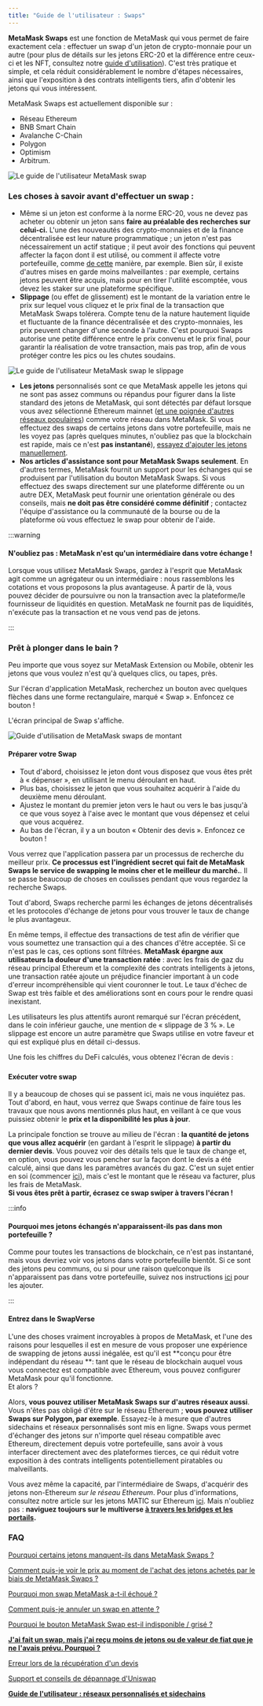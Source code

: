```yaml
---
title: "Guide de l'utilisateur : Swaps"
---
```


**MetaMask Swaps** est une fonction de MetaMask qui vous permet de faire exactement cela : effectuer un swap d'un jeton de crypto-monnaie pour un autre (pour plus de détails sur les jetons ERC-20 et la différence entre ceux-ci et les NFT, consultez notre [guide d'utilisation](/managing-my-tokens/user-guide-tokens)). C'est très pratique et simple, et cela réduit considérablement le nombre d'étapes nécessaires, ainsi que l'exposition à des contrats intelligents tiers, afin d'obtenir les jetons qui vous intéressent.

MetaMask Swaps est actuellement disponible sur :

- Réseau Ethereum
- BNB Smart Chain
- Avalanche C-Chain
- Polygon
- Optimism
- Arbitrum.

<div class="center-container">
  <div class="img-medium">
    <img
      src={
        require("../../../../../img/i18n/legacy/MetaMask_user_guide_swaps.png")
          .default
      }
      alt="Le guide de l'utilisateur MetaMask swap"
    />
  </div>
</div>

### **Les choses à savoir avant d'effectuer un swap :**

- Même si un jeton est conforme à la norme ERC-20, vous ne devez pas acheter ou obtenir un jeton sans **faire au préalable des recherches sur celui-ci.** L'une des nouveautés des crypto-monnaies et de la finance décentralisée est leur nature programmatique ; un jeton n'est pas nécessairement un actif statique ; il peut avoir des fonctions qui peuvent affecter la façon dont il est utilisé, ou comment il affecte votre portefeuille, comme [de cette](https://www.reddit.com/r/CryptoCurrency/comments/owkokz/scam_alert_vera_tokens/) manière, par exemple. Bien sûr, il existe d'autres mises en garde moins malveillantes : par exemple, certains jetons peuvent être acquis, mais pour en tirer l'utilité escomptée, vous devez les staker sur une plateforme spécifique.
- **Slippage** (ou effet de glissement) est le montant de la variation entre le prix sur lequel vous cliquez et le prix final de la transaction que MetaMask Swaps tolérera. Compte tenu de la nature hautement liquide et fluctuante de la finance décentralisée et des crypto-monnaies, les prix peuvent changer d'une seconde à l'autre. C'est pourquoi Swaps autorise une petite différence entre le prix convenu et le prix final, pour garantir la réalisation de votre transaction, mais pas trop, afin de vous protéger contre les pics ou les chutes soudains.

<div class="center-container">
  <div class="img-medium">
    <img
      src={
        require("../../../../../img/token-swaps/i-did-a-swap-but-received-fewer-tokens-or-less-fiat-value-than-i-expected-why-/MetaMask_user_guide_swaps_slippage.png")
          .default
      }
      alt="Le guide de l'utilisateur MetaMask swap le slippage"
    />
  </div>
</div>

- **Les jetons** personnalisés sont ce que MetaMask appelle les jetons qui ne sont pas assez communs ou répandus pour figurer dans la liste standard des jetons de MetaMask, qui sont détectés par défaut lorsque vous avez sélectionné Ethereum mainnet ([et une poignée d'autres réseaux populaires](/managing-my-tokens/custom-tokens/how-to-display-tokens-in-metamask)) comme votre réseau dans MetaMask. Si vous effectuez des swaps de certains jetons dans votre portefeuille, mais ne les voyez pas (après quelques minutes, n'oubliez pas que la blockchain est rapide, mais ce n'est **pas instantané**), [essayez d'ajouter les jetons manuellement](/managing-my-tokens/custom-tokens/how-to-display-tokens-in-metamask).
- **Nos articles d'assistance sont pour MetaMask Swaps seulement**. En d'autres termes, MetaMask fournit un support pour les échanges qui se produisent par l'utilisation du bouton MetaMask Swaps. Si vous effectuez des swaps directement sur une plateforme différente ou un autre DEX, MetaMask peut fournir une orientation générale ou des conseils, mais **ne doit pas être considéré comme définitif** ; contactez l'équipe d'assistance ou la communauté de la bourse ou de la plateforme où vous effectuez le swap pour obtenir de l'aide.

:::warning

#### N'oubliez pas : MetaMask n'est qu'un intermédiaire dans votre échange !

Lorsque vous utilisez MetaMask Swaps, gardez à l'esprit que MetaMask agit comme un agrégateur ou un intermédiaire : nous rassemblons les cotations et vous proposons la plus avantageuse. À partir de là, vous pouvez décider de poursuivre ou non la transaction avec la plateforme/le fournisseur de liquidités en question. MetaMask ne fournit pas de liquidités, n'exécute pas la transaction et ne vous vend pas de jetons.

:::

### Prêt à plonger dans le bain ?

Peu importe que vous soyez sur MetaMask Extension ou Mobile, obtenir les jetons que vous voulez n'est qu'à quelques clics, ou tapes, près.

Sur l'écran d'application MetaMask, recherchez un bouton avec quelques flèches dans une forme rectangulaire, marqué « Swap ». Enfoncez ce bouton !

L'écran principal de Swap s'affiche.

<div class="center-container">
  <div class="img-medium">
    <img
      src={
        require("../../../../../img/i18n/legacy/MetaMask_user_guide_swaps_amount.png")
          .default
      }
      alt="Guide d'utilisation de MetaMask swaps de montant"
    />
  </div>
</div>

#### **Préparer votre Swap**

- Tout d'abord, choisissez le jeton dont vous disposez que vous êtes prêt à « dépenser », en utilisant le menu déroulant en haut.
- Plus bas, choisissez le jeton que vous souhaitez acquérir à l'aide du deuxième menu déroulant.
- Ajustez le montant du premier jeton vers le haut ou vers le bas jusqu'à ce que vous soyez à l'aise avec le montant que vous dépensez et celui que vous acquérez.
- Au bas de l'écran, il y a un bouton « Obtenir des devis ». Enfoncez ce bouton !

Vous verrez que l'application passera par un processus de recherche du meilleur prix. **Ce processus est l'ingrédient secret qui fait de MetaMask Swaps le service de swapping le moins cher et le meilleur du marché.**. Il se passe beaucoup de choses en coulisses pendant que vous regardez la recherche Swaps.

Tout d'abord, Swaps recherche parmi les échanges de jetons décentralisés et les protocoles d'échange de jetons pour vous trouver le taux de change le plus avantageux.

En même temps, il effectue des transactions de test afin de vérifier que vous soumettez une transaction qui a des chances d'être acceptée. Si ce n'est pas le cas, ces options sont filtrées. **MetaMask épargne aux utilisateurs la douleur d'une transaction ratée** : avec les frais de gaz du réseau principal Ethereum et la complexité des contrats intelligents à jetons, une transaction ratée ajoute un préjudice financier important à un code d'erreur incompréhensible qui vient couronner le tout. Le taux d'échec de Swap est très faible et des améliorations sont en cours pour le rendre quasi inexistant.

Les utilisateurs les plus attentifs auront remarqué sur l'écran précédent, dans le coin inférieur gauche, une mention de « slippage de 3 % ». Le slippage est encore un autre paramètre que Swaps utilise en votre faveur et qui est expliqué plus en détail ci-dessus.

Une fois les chiffres du DeFi calculés, vous obtenez l'écran de devis :

###

#### **Exécuter votre swap**

Il y a beaucoup de choses qui se passent ici, mais ne vous inquiétez pas. Tout d'abord, en haut, vous verrez que Swaps continue de faire tous les travaux que nous avons mentionnés plus haut, en veillant à ce que vous puissiez obtenir le **prix et la disponibilité les plus à jour**.

La principale fonction se trouve au milieu de l'écran : **la quantité de jetons que vous allez acquérir** (en gardant à l'esprit le slippage) **à partir du dernier devis**. Vous pouvez voir des détails tels que le taux de change et, en option, vous pouvez vous pencher sur la façon dont le devis a été calculé, ainsi que dans les paramètres avancés du gaz. C'est un sujet entier en soi (commencer [ici](/transactions-and-gas/gas-fees/user-guide-gas)), mais c'est le montant que le réseau va facturer, plus les frais de MetaMask.\
**Si vous êtes prêt à partir, écrasez ce swap swiper à travers l'écran !**

:::info

#### Pourquoi mes jetons échangés n'apparaissent-ils pas dans mon portefeuille ?

Comme pour toutes les transactions de blockchain, ce n'est pas instantané, mais vous devriez voir vos jetons dans votre portefeuille bientôt. Si ce sont des jetons peu communs, ou si pour une raison quelconque ils n'apparaissent pas dans votre portefeuille, suivez nos instructions [ici](/managing-my-tokens/custom-tokens/how-to-display-tokens-in-metamask) pour les ajouter.

:::

#### **Entrez dans le SwapVerse**

L'une des choses vraiment incroyables à propos de MetaMask, et l'une des raisons pour lesquelles il est en mesure de vous proposer une expérience de swapping de jetons aussi inégalée, est qu'il est **conçu pour être indépendant du réseau **: tant que le réseau de blockchain auquel vous vous connectez est compatible avec Ethereum, vous pouvez configurer MetaMask pour qu'il fonctionne.\
Et alors ?

Alors, **vous pouvez utiliser MetaMask Swaps sur d'autres réseaux aussi**. Vous n'êtes pas obligé d'être sur le réseau Ethereum ; **vous pouvez utiliser Swaps sur Polygon, par exemple**. Essayez-le à mesure que d'autres sidechains et réseaux personnalisés sont mis en ligne. Swaps vous permet d'échanger des jetons sur n'importe quel réseau compatible avec Ethereum, directement depuis votre portefeuille, sans avoir à vous interfacer directement avec des plateformes tierces, ce qui réduit votre exposition à des contrats intelligents potentiellement piratables ou malveillants.

Vous avez même la capacité, par l'intermédiaire de Swaps, d'acquérir des jetons non-Ethereum _sur le réseau Ethereum_. Pour plus d'informations, consultez notre article sur les jetons MATIC sur Ethereum [ici](https://support.metamask.io/hc/en-us/articles/4404417979035). Mais n'oubliez pas : **naviguez toujours sur le multiverse [à travers les bridges et les portails](/networks-and-sidechains/managing-networks/user-guide-custom-networks-and-sidechains).**

### **FAQ**

[Pourquoi certains jetons manquent-ils dans MetaMask Swaps ?](/token-swaps/why-are-some-tokens-missing-from-metamask-swaps)

[Comment puis-je voir le prix au moment de l'achat des jetons achetés par le biais de MetaMask Swaps ?](/token-swaps/how-do-i-see-the-price-at-time-of-purchase-for-tokens-bought-through-swaps)

[Pourquoi mon swap MetaMask a-t-il échoué ?](/token-swaps/why-did-my-metamask-swap-fail)

[Comment puis-je annuler un swap en attente ?](/token-swaps/how-to-cancel-a-pending-swap)

[Pourquoi le bouton MetaMask Swap est-il indisponible / grisé ?](/token-swaps/why-is-the-metamask-swap-button-unavailable---greyed-out)

**[J'ai fait un swap, mais j'ai reçu moins de jetons ou de valeur de fiat que je ne l'avais prévu. Pourquoi ?](/token-swaps/i-did-a-swap-but-received-fewer-tokens-or-less-fiat-value-than-i-expected-why-)**

[Erreur lors de la récupération d'un devis](/token-swaps/error-fetching-quote)

[Support et conseils de dépannage d'Uniswap](/token-swaps/uniswap-support-and-troubleshooting-tips)

**[Guide de l'utilisateur : réseaux personnalisés et sidechains](/networks-and-sidechains/managing-networks/user-guide-custom-networks-and-sidechains)**
